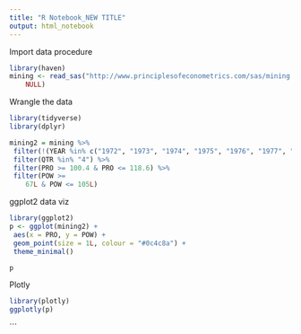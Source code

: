 ```yaml
---
title: "R Notebook_NEW TITLE"
output: html_notebook
---
```


Import data procedure

```r
library(haven)
mining <- read_sas("http://www.principlesofeconometrics.com/sas/mining.sas7bdat", 
    NULL)
```

Wrangle the data

```r
library(tidyverse)
library(dplyr)

mining2 = mining %>%
 filter(!(YEAR %in% c("1972", "1973", "1974", "1975", "1976", "1977", "1978"))) %>%
 filter(QTR %in% "4") %>%
 filter(PRO >= 100.4 & PRO <= 118.6) %>%
 filter(POW >= 
    67L & POW <= 105L)

```

ggplot2 data viz

```r
library(ggplot2)
p <- ggplot(mining2) +
 aes(x = PRO, y = POW) +
 geom_point(size = 1L, colour = "#0c4c8a") +
 theme_minimal()

p


```

Plotly

```r
library(plotly)
ggplotly(p)
```

```

